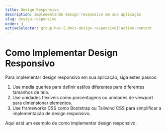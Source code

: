 ```yaml
---
title: Design Responsivo
description: Implementando design responsivo em sua aplicação
slug: design-responsivo
order: 4
activeSelector: group-has-[.docs-design-responsivo]:active-content
---
```


# Como Implementar Design Responsivo

Para implementar design responsivo em sua aplicação, siga estes passos:

1. Use media queries para definir estilos diferentes para diferentes tamanhos de tela.
2. Use unidades flexíveis como porcentagens ou unidades de viewport para dimensionar elementos.
3. Use frameworks CSS como Bootstrap ou Tailwind CSS para simplificar a implementação de design responsivo.

Aqui está um exemplo de como implementar design responsivo:
